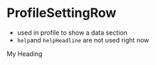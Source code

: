 
<Meta title="ProfileSettingRow" component={ProfileSettingRow} />

# ProfileSettingRow

-   used in profile to show a data section
-   `help`and `helpHeadline` are not used right now

<Story name="ProfileSettingsRow">
    <ProfileSettingRow title="My title">
        <Heading>My Heading</Heading>
    </ProfileSettingRow>
</Story>
